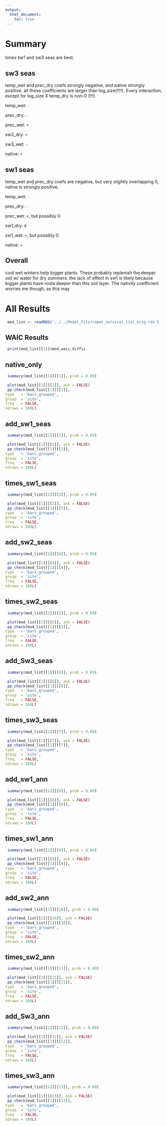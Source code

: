 ```yaml
---
output:
  html_document:
    toc: true
---
```


# Summary

times sw1 and sw3 seas are best.

## sw3 seas

temp_wet and prec_dry coefs strongly negative, and native strongly positive. all these coefficients are larger than log_size(!!!!). Every interaction, except for log_size X temp_dry is non-0 (!!!). 

temp_wet: `-`

prec_dry: `-`

prec_wet: `+`

sw3_dry: `+`

sw3_wet: `-`

native: `+`

## sw1 seas

temp_wet and prec_dry coefs are negative, but very slightly overlapping 0, native is strongly positive. 

temp_wet: `-`

prec_dry: `-` 

prec_wet: `+`, but possibly 0

sw1_dry: `0`

sw1_wet: `+`, but possibly 0. 

native: `+`

## Overall

cool wet winters help bigger plants. These probably replenish the deeper soil w/ water for dry summers. the lack of effect in sw1 is likely because bigger plants have roots deeper than this soil layer. The nativity coefficient worries me though, as this may 

# All Results

```r

 mod_list <- readRDS('../../Model_Fits/ramet_survival_list_krig.rds') 
```

## WAIC Results

```r

 print(mod_list[[1]]$mod_waic.diffs) 

```

##  native_only   

```r

 summary(mod_list[[1]][[1]], prob = 0.89) 

 plot(mod_list[[1]][[1]], ask = FALSE)
 pp_check(mod_list[[1]][[1]],
type   = 'bars_grouped',
group  = 'site',
freq   = FALSE,
ndraws = 100L) 

```



##  add_sw1_seas   

```r

 summary(mod_list[[1]][[2]], prob = 0.89) 

 plot(mod_list[[1]][[2]], ask = FALSE)
 pp_check(mod_list[[1]][[2]],
type   = 'bars_grouped',
group  = 'site',
freq   = FALSE,
ndraws = 100L) 

```



##  times_sw1_seas   

```r

 summary(mod_list[[1]][[3]], prob = 0.89) 

 plot(mod_list[[1]][[3]], ask = FALSE)
 pp_check(mod_list[[1]][[3]],
type   = 'bars_grouped',
group  = 'site',
freq   = FALSE,
ndraws = 100L) 

```



##  add_sw2_seas   

```r

 summary(mod_list[[1]][[4]], prob = 0.89) 

 plot(mod_list[[1]][[4]], ask = FALSE)
 pp_check(mod_list[[1]][[4]],
type   = 'bars_grouped',
group  = 'site',
freq   = FALSE,
ndraws = 100L) 

```



##  times_sw2_seas   

```r

 summary(mod_list[[1]][[5]], prob = 0.89) 

 plot(mod_list[[1]][[5]], ask = FALSE)
 pp_check(mod_list[[1]][[5]],
type   = 'bars_grouped',
group  = 'site',
freq   = FALSE,
ndraws = 100L) 

```



##  add_Sw3_seas   

```r

 summary(mod_list[[1]][[6]], prob = 0.89) 

 plot(mod_list[[1]][[6]], ask = FALSE)
 pp_check(mod_list[[1]][[6]],
type   = 'bars_grouped',
group  = 'site',
freq   = FALSE,
ndraws = 100L) 

```



##  times_sw3_seas   

```r

 summary(mod_list[[1]][[7]], prob = 0.89) 

 plot(mod_list[[1]][[7]], ask = FALSE)
 pp_check(mod_list[[1]][[7]],
type   = 'bars_grouped',
group  = 'site',
freq   = FALSE,
ndraws = 100L) 

```



##  add_sw1_ann   

```r

 summary(mod_list[[1]][[8]], prob = 0.89) 

 plot(mod_list[[1]][[8]], ask = FALSE)
 pp_check(mod_list[[1]][[8]],
type   = 'bars_grouped',
group  = 'site',
freq   = FALSE,
ndraws = 100L) 

```



##  times_sw1_ann   

```r

 summary(mod_list[[1]][[9]], prob = 0.89) 

 plot(mod_list[[1]][[9]], ask = FALSE)
 pp_check(mod_list[[1]][[9]],
type   = 'bars_grouped',
group  = 'site',
freq   = FALSE,
ndraws = 100L) 

```



##  add_sw2_ann   

```r

 summary(mod_list[[1]][[10]], prob = 0.89) 

 plot(mod_list[[1]][[10]], ask = FALSE)
 pp_check(mod_list[[1]][[10]],
type   = 'bars_grouped',
group  = 'site',
freq   = FALSE,
ndraws = 100L) 

```



##  times_sw2_ann   

```r

 summary(mod_list[[1]][[11]], prob = 0.89) 

 plot(mod_list[[1]][[11]], ask = FALSE)
 pp_check(mod_list[[1]][[11]],
type   = 'bars_grouped',
group  = 'site',
freq   = FALSE,
ndraws = 100L) 

```



##  add_Sw3_ann   

```r

 summary(mod_list[[1]][[12]], prob = 0.89) 

 plot(mod_list[[1]][[12]], ask = FALSE)
 pp_check(mod_list[[1]][[12]],
type   = 'bars_grouped',
group  = 'site',
freq   = FALSE,
ndraws = 100L) 

```



##  times_sw3_ann   

```r

 summary(mod_list[[1]][[13]], prob = 0.89) 

 plot(mod_list[[1]][[13]], ask = FALSE)
 pp_check(mod_list[[1]][[13]],
type   = 'bars_grouped',
group  = 'site',
freq   = FALSE,
ndraws = 100L) 

```

